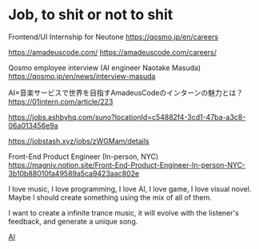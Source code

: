 # Job, to shit or not to shit

Frontend/UI Internship for Neutone
https://qosmo.jp/en/careers

https://amadeuscode.com/
https://amadeuscode.com/careers/

Qosmo employee interview (AI engineer Naotake Masuda) 
https://qosmo.jp/en/news/interview-masuda

AI×音楽サービスで世界を目指すAmadeusCodeのインターンの魅力とは？
https://01intern.com/article/223

https://jobs.ashbyhq.com/suno?locationId=c54882f4-3cd1-47ba-a3c8-06a013456e9a

https://jobstash.xyz/jobs/zWGMam/details

Front-End Product Engineer (In-person, NYC)
https://magniv.notion.site/Front-End-Product-Engineer-In-person-NYC-3b10b88010fa49589a5ca9423aac802e

I love music, I love programming, I love AI, I love game, I love visual novel. Maybe I should create something using the mix of all of them.

I want to create a infinite trance music, it will evolve with the listener's feedback, and generate a unique song.

[AI](../2area/ai.mdx)